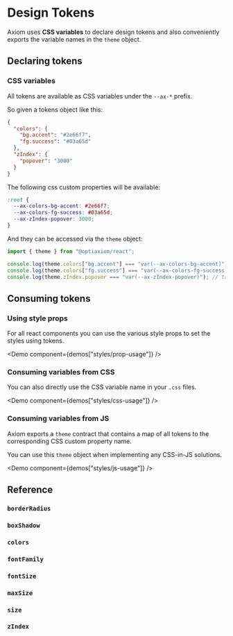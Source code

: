 
# Design Tokens

Axiom uses **CSS variables** to declare design tokens and also conveniently exports the variable names in the `theme` object.

## Declaring tokens

### CSS variables

All tokens are available as CSS variables under the `--ax-*` prefix.

So given a tokens object like this:

```json
{
  "colors": {
    "bg.accent": "#2e66f7",
    "fg.success": "#03a65d"
  },
  "zIndex": {
    "popover": "3000"
  }
}
```

The following css custom properties will be available:

```css
:root {
  --ax-colors-bg-accent: #2e66f7;
  --ax-colors-fg-success: #03a65d;
  --ax-zIndex-popover: 3000;
}
```

And they can be accessed via the `theme` object:

```ts
import { theme } from "@optiaxiom/react";

console.log(theme.colors["bg.accent"] === "var(--ax-colors-bg-accent)"); // true
console.log(theme.colors["fg.success"] === "var(--ax-colors-fg-success)"); // true
console.log(theme.zIndex.popover === "var(--ax-zIndex-popover)"); // true
```

## Consuming tokens

### Using style props

For all react components you can use the various style props to set the styles using tokens.

<Demo component={demos["styles/prop-usage"]} />

### Consuming variables from CSS

You can also directly use the CSS variable name in your `.css` files.

<Demo component={demos["styles/css-usage"]} />

### Consuming variables from JS

Axiom exports a `theme` contract that contains a map of all tokens to the corresponding CSS custom property name.

You can use this `theme` object when implementing any CSS-in-JS solutions.

<Demo component={demos["styles/js-usage"]} />

## Reference

### `borderRadius`

<Scale
  hidePreview
  pixelLabel="Theme"
  pixelTemplate="theme.borderRadius.{name}"
  values={theme.borderRadius}
/>

### `boxShadow`

<Scale
  hidePreview
  pixelLabel="Theme"
  pixelTemplate="theme.boxShadow.{name}"
  values={theme.boxShadow}
/>

### `colors`

<Scale
  hidePreview
  pixelLabel="Theme"
  pixelTemplate='theme.colors["{name}"]'
  values={theme.colors}
/>

### `fontFamily`

<Scale
  hidePreview
  pixelLabel="Theme"
  pixelTemplate="theme.fontFamily.{name}"
  values={theme.fontFamily}
/>

### `fontSize`

<Scale
  hidePreview
  pixelLabel="Theme"
  pixelTemplate='theme.fontSize["{name}"].{key}'
  values={theme.fontSize}
/>

### `maxSize`

<Scale
  hidePreview
  pixelLabel="Theme"
  pixelTemplate="theme.maxSize.{name}"
  values={theme.maxSize}
/>

### `size`

<Scale
  hidePreview
  pixelLabel="Theme"
  pixelTemplate='theme.fontSize["{name}"]'
  values={theme.size}
/>

### `zIndex`

<Scale
  hidePreview
  pixelLabel="Theme"
  pixelTemplate="theme.zIndex.{name}"
  values={theme.zIndex}
/>
